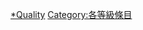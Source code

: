 {{Articles by Quality|topic=遼寧|project=遼寧}}

[[Category:遼寧專題條目|*Quality]]
[[Category:各等級條目|Category:各等級條目]]
